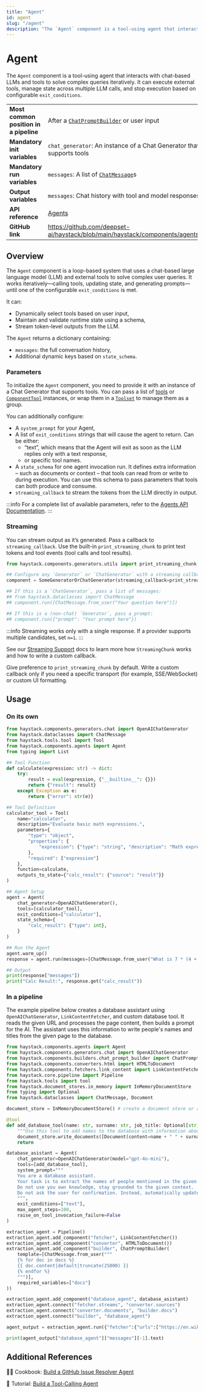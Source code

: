```yaml
---
title: "Agent"
id: agent
slug: "/agent"
description: "The `Agent` component is a tool-using agent that interacts with chat-based LLMs and tools to solve complex queries iteratively. It can execute external tools, manage state across multiple LLM calls, and stop execution based on configurable `exit_conditions`."
---
```


# Agent

The `Agent` component is a tool-using agent that interacts with chat-based LLMs and tools to solve complex queries iteratively. It can execute external tools, manage state across multiple LLM calls, and stop execution based on configurable `exit_conditions`.

|  |  |
| --- | --- |
| **Most common position in a pipeline** | After a [`ChatPromptBuilder`](../builders/chatpromptbuilder.mdx) or user input                     |
| **Mandatory init variables**           | `chat_generator`: An instance of a Chat Generator that supports tools                  |
| **Mandatory run variables**            | `messages`: A list of [`ChatMessage`](../../concepts/data-classes/chatmessage.mdx)s                              |
| **Output variables**                   | `messages`: Chat history with tool and model responses                                 |
| **API reference**                      | [Agents](/reference/agents-api)                                                               |
| **GitHub link**                        | https://github.com/deepset-ai/haystack/blob/main/haystack/components/agents/agent.py |

## Overview

The `Agent` component is a loop-based system that uses a chat-based large language model (LLM) and external tools to solve complex user queries. It works iteratively—calling tools, updating state, and generating prompts—until one of the configurable `exit_conditions` is met.

It can:

- Dynamically select tools based on user input,
- Maintain and validate runtime state using a schema,
- Stream token-level outputs from the LLM.

The `Agent` returns a dictionary containing:

- `messages`: the full conversation history,
- Additional dynamic keys based on `state_schema`.

### Parameters

To initialize the `Agent` component, you need to provide it with an instance of a Chat Generator that supports tools. You can pass a list of [tools](../../tools/tool.mdx) or [`ComponentTool`](../../tools/componenttool.mdx) instances, or wrap them in a [`Toolset`](../../tools/toolset.mdx) to manage them as a group.

You can additionally configure:

- A `system_prompt` for your Agent,
- A list of `exit_conditions` strings that will cause the agent to return. Can be either:
  - “text”, which means  that the Agent will exit as soon as the LLM replies only with a text response,
  - or specific tool names.
- A `state_schema` for one agent invocation run. It defines extra information – such as documents or context – that tools can read from or write to during execution. You can use this schema to pass parameters that tools can both produce and consume.
- `streaming_callback` to stream the tokens from the LLM directly in output.

:::info
For a complete list of available parameters, refer to the [Agents API Documentation](/reference/agents-api).
:::

### Streaming

You can stream output as it’s generated. Pass a callback to `streaming_callback`. Use the built-in `print_streaming_chunk` to print text tokens and tool events (tool calls and tool results).

```python
from haystack.components.generators.utils import print_streaming_chunk

## Configure any `Generator` or `ChatGenerator` with a streaming callback
component = SomeGeneratorOrChatGenerator(streaming_callback=print_streaming_chunk)

## If this is a `ChatGenerator`, pass a list of messages:
## from haystack.dataclasses import ChatMessage
## component.run([ChatMessage.from_user("Your question here")])

## If this is a (non-chat) `Generator`, pass a prompt:
## component.run({"prompt": "Your prompt here"})
```

:::info
Streaming works only with a single response. If a provider supports multiple candidates, set `n=1`.
:::

See our [Streaming Support](../generators/guides-to-generators/choosing-the-right-generator.mdx#streaming-support) docs to learn more how `StreamingChunk` works and how to write a custom callback.

Give preference to `print_streaming_chunk` by default. Write a custom callback only if you need a specific transport (for example, SSE/WebSocket) or custom UI formatting.

## Usage

### On its own

```python
from haystack.components.generators.chat import OpenAIChatGenerator
from haystack.dataclasses import ChatMessage
from haystack.tools.tool import Tool
from haystack.components.agents import Agent
from typing import List

## Tool Function
def calculate(expression: str) -> dict:
    try:
        result = eval(expression, {"__builtins__": {}})
        return {"result": result}
    except Exception as e:
        return {"error": str(e)}

## Tool Definition
calculator_tool = Tool(
    name="calculator",
    description="Evaluate basic math expressions.",
    parameters={
        "type": "object",
        "properties": {
            "expression": {"type": "string", "description": "Math expression to evaluate"}
        },
        "required": ["expression"]
    },
    function=calculate,
    outputs_to_state={"calc_result": {"source": "result"}}
)

## Agent Setup
agent = Agent(
    chat_generator=OpenAIChatGenerator(),
    tools=[calculator_tool],
    exit_conditions=["calculator"],
    state_schema={
        "calc_result": {"type": int},
    }
)

## Run the Agent
agent.warm_up()
response = agent.run(messages=[ChatMessage.from_user("What is 7 * (4 + 2)?")])

## Output
print(response["messages"])
print("Calc Result:", response.get("calc_result"))
```

### In a pipeline

The example pipeline below creates a database assistant using `OpenAIChatGenerator`, `LinkContentFetcher`, and custom database tool. It reads the given URL and processes the page content, then builds a prompt for the AI. The assistant uses this information to write people's names and titles from the given page to the database.

```python
from haystack.components.agents import Agent
from haystack.components.generators.chat import OpenAIChatGenerator
from haystack.components.builders.chat_prompt_builder import ChatPromptBuilder
from haystack.components.converters.html import HTMLToDocument
from haystack.components.fetchers.link_content import LinkContentFetcher
from haystack.core.pipeline import Pipeline
from haystack.tools import tool
from haystack.document_stores.in_memory import InMemoryDocumentStore
from typing import Optional
from haystack.dataclasses import ChatMessage, Document

document_store = InMemoryDocumentStore() # create a document store or an SQL database

@tool
def add_database_tool(name: str, surname: str, job_title: Optional[str], other: Optional[str]):
    """Use this tool to add names to the database with information about them"""
    document_store.write_documents([Document(content=name + " " + surname + " " + (job_title or ""), meta={"other":other})])
    return

database_asistant = Agent(
    chat_generator=OpenAIChatGenerator(model="gpt-4o-mini"),
    tools=[add_database_tool],
    system_prompt="""
    You are a database assistant.
    Your task is to extract the names of people mentioned in the given context and add them to a knowledge base, along with additional relevant information about them that can be extracted from the context.
    Do not use you own knowledge, stay grounded to the given context.
    Do not ask the user for confirmation. Instead, automatically update the knowledge base and return a brief summary of the people added, including the information stored for each.
    """,
    exit_conditions=["text"],
    max_agent_steps=100,
    raise_on_tool_invocation_failure=False
)

extraction_agent = Pipeline()
extraction_agent.add_component("fetcher", LinkContentFetcher())
extraction_agent.add_component("converter", HTMLToDocument())
extraction_agent.add_component("builder", ChatPromptBuilder(
    template=[ChatMessage.from_user("""
    {% for doc in docs %}
    {{ doc.content|default|truncate(25000) }}
    {% endfor %}
    """)],
    required_variables=["docs"]
))

extraction_agent.add_component("database_agent", database_asistant)
extraction_agent.connect("fetcher.streams", "converter.sources")
extraction_agent.connect("converter.documents", "builder.docs")
extraction_agent.connect("builder", "database_agent")

agent_output = extraction_agent.run({"fetcher":{"urls":["https://en.wikipedia.org/wiki/Deepset"]}})

print(agent_output["database_agent"]["messages"][-1].text)
```

## Additional References

🧑‍🍳 Cookbook: [Build a GitHub Issue Resolver Agent](https://haystack.deepset.ai/cookbook/github_issue_resolver_agent)

📓 Tutorial: [Build a Tool-Calling Agent](https://haystack.deepset.ai/tutorials/43_building_a_tool_calling_agent)

